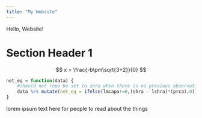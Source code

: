 ```yaml
---
title: "My Website"
---
```


Hello, Website!

# Section Header 1

$$
x = \frac{-b\pm\sqrt{3+2}}{0}
$$

```r
net_eq = function(data) {
    #should net repo be set to zero when there is no previous observation
    data %>% mutate(net_eq = ifelse(lmcapa!=0,(shra - lshra)*(prca),0))
}
```
lorem ipsum text here for people to read about the things
